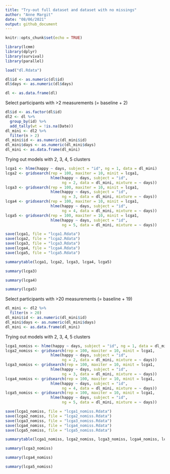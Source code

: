 ---
title: "Try-out full dataset and dataset with no missings"
author: "Anne Margit"
date: "08/06/2021"
output: github_document
---

```{r setup, include=FALSE}
knitr::opts_chunk$set(echo = TRUE)
```

```{r}
library(lcmm)
library(dplyr)
library(survival)
library(parallel)
```

```{r}
load("dl.Rdata")
```


```{r}
dl$id <- as.numeric(dl$id)
dl$days <- as.numeric(dl$days)

dl <- as.data.frame(dl)
```

Select participants with >2 measurements (= baseline + 2) 
```{r}
dl$id <- as.factor(dl$id)
dl2 <- dl %>%
  group_by(id) %>%
  add_tally(wt = !is.na(Date))
dl_mini <- dl2 %>%
  filter(n > 2)
dl_mini$id <- as.numeric(dl_mini$id)
dl_mini$days <- as.numeric(dl_mini$days)
dl_mini <- as.data.frame(dl_mini)
```

Trying out models with 2, 3, 4, 5 clusters
```{r}
lcga1 <- hlme(happy ~ days, subject = "id", ng = 1, data = dl_mini) 
lcga2 <- gridsearch(rep = 100, maxiter = 10, minit = lcga1,
                    hlme(happy ~ days, subject = "id",
                         ng = 2, data = dl_mini, mixture = ~ days)) 
lcga3 <- gridsearch(rep = 100, maxiter = 10, minit = lcga1,
                    hlme(happy ~ days, subject = "id",
                         ng = 3, data = dl_mini, mixture = ~ days))
lcga4 <- gridsearch(rep = 100, maxiter = 10, minit = lcga1,
                    hlme(happy ~ days, subject = "id",
                         ng = 4, data = dl_mini, mixture = ~ days))
lcga5 <- gridsearch(rep = 100, maxiter = 10, minit = lcga1,
                    hlme(happy ~ days, subject = "id",
                         ng = 5, data = dl_mini, mixture = ~ days))

```
```{r}
save(lcga1, file = "lcga1.Rdata")
save(lcga2, file = "lcga2.Rdata")
save(lcga3, file = "lcga3.Rdata")
save(lcga4, file = "lcga4.Rdata")
save(lcga5, file = "lcga5.Rdata")

```

```{r}
summarytable(lcga1, lcga2, lcga3, lcga4, lcga5)

summary(lcga3)

summary(lcga4)

summary(lcga5)
```

Select participants with >20 measurements (= baseline + 19) 
```{r}
dl_mini <- dl2 %>%
  filter(n > 20)
dl_mini$id <- as.numeric(dl_mini$id)
dl_mini$days <- as.numeric(dl_mini$days)
dl_mini <- as.data.frame(dl_mini)
```

Trying out models with 2, 3, 4, 5 clusters
```{r}
lcga1_nomiss <- hlme(happy ~ days, subject = "id", ng = 1, data = dl_mini) 
lcga2_nomiss <- gridsearch(rep = 100, maxiter = 10, minit = lcga1,
                    hlme(happy ~ days, subject = "id",
                         ng = 2, data = dl_mini, mixture = ~ days)) 
lcga3_nomiss <- gridsearch(rep = 100, maxiter = 10, minit = lcga1,
                    hlme(happy ~ days, subject = "id",
                         ng = 3, data = dl_mini, mixture = ~ days))
lcga4_nomiss <- gridsearch(rep = 100, maxiter = 10, minit = lcga1,
                    hlme(happy ~ days, subject = "id",
                         ng = 4, data = dl_mini, mixture = ~ days))
lcga5_nomiss <- gridsearch(rep = 100, maxiter = 10, minit = lcga1,
                    hlme(happy ~ days, subject = "id",
                         ng = 5, data = dl_mini, mixture = ~ days))

```

```{r}
save(lcga1_nomiss, file = "lcga1_nomiss.Rdata")
save(lcga2_nomiss, file = "lcga2_nomiss.Rdata")
save(lcga3_nomiss, file = "lcga3_nomiss.Rdata")
save(lcga4_nomiss, file = "lcga4_nomiss.Rdata")
save(lcga5_nomiss, file = "lcga5_nomiss.Rdata")

```

```{r}
summarytable(lcga1_nomiss, lcga2_nomiss, lcga3_nomiss, lcga4_nomiss, lcga5_nomiss)

summary(lcga3_nomiss)

summary(lcga4_nomiss)

summary(lcga5_nomiss)
```
